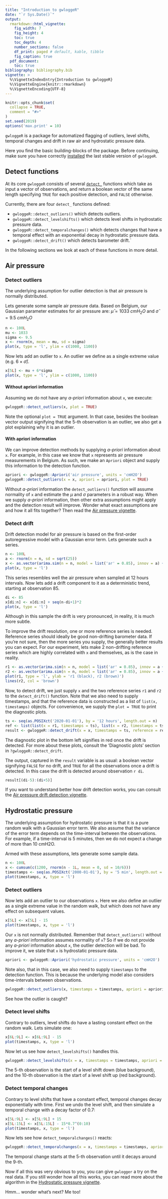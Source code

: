 ```yaml
---
title: "Introduction to gwloggeR"
date: "`r Sys.Date()`"
output: 
  rmarkdown::html_vignette:
    fig_width: 7
    fig_height: 4
    toc: true
    toc_depth: 4
    number_sections: false
    df_print: paged # default, kable, tibble
    fig_caption: true
  pdf_document:
    toc: true
bibliography: bibliography.bib
vignette: >
  %\VignetteIndexEntry{Introduction to gwloggeR}
  %\VignetteEngine{knitr::rmarkdown}
  %\VignetteEncoding{UTF-8}
---
```


```r
knitr::opts_chunk$set(
  collapse = TRUE,
  comment = "#>"
)
set.seed(2019)
options('max.print' = 10)
```

`gwloggeR` is a package for automatized flagging of outliers, level shifts, temporal changes and drift in raw air and hydrostatic pressure data.

Here you find the basic building-blocks of the package. Before continuing, make sure you have correctly [installed](../index.html#installation) the last stable version of `gwloggeR`.

## Detect functions

At its core `gwloggeR` consists of several [`detect_`](../reference/index.html#section-detection-functions) functions which take as input a vector of observations, and return a boolean vector of the same length specifying `TRUE` for each positive detection, and `FALSE` otherwise.

Currently, there are four `detect_` functions defined:

* `gwloggeR::detect_outliers()` which detects outliers.
* `gwloggeR::detect_levelshifts()` which detects level shifts in hydrostatic pressure data.
* `gwloggeR::detect_temporalchanges()` which detects changes that have a temporal effect with an exponential decay in hydrostatic pressure data.
* `gwloggeR::detect_drift()` which detects barometer drift.`

In the following sections we look at each of these functions in more detail.

## Air pressure

### Detect outliers

The underlying assumption for outlier detection is that air pressure is normally distributed.

Lets generate some sample air pressure data. Based on Belgium, our Gaussian parameter estimates for air pressure are: $\hat{\mu} = 1033 \; cmH_2O$ and $\hat{\sigma} = 9.5 \; cmH_2O$

```r
n <- 100L
mu <- 1033
sigma <- 9.5
x <- rnorm(n, mean = mu, sd = sigma)
plot(x, type = 'l', ylim = c(1000, 1100))
```

Now lets add an outlier to `x`. An outlier we define as a single extreme value (e.g. $6 \times \hat{\sigma}$).

```r
x[5L] <- mu + 6*sigma
plot(x, type = 'l', ylim = c(1000, 1100))
```

#### Without apriori information

Assuming we do not have any _a-priori_ information about `x`, we execute:

```r
gwloggeR::detect_outliers(x, plot = TRUE)
```

Note the optional `plot = TRUE` argument. In that case, besides the boolean vector output signifying that the 5-th observation is an outlier, we also get a plot explaining why it is an outlier.

#### With apriori information

We can improve detection methods by supplying _a-priori_ information about `x`. For example, in this case we know that `x` represents air pressure measurements in Belgium. As such, we make an `Apriori` object and supply this information to the detection function.

```r
apriori <- gwloggeR::Apriori('air pressure', units = 'cmH2O')
gwloggeR::detect_outliers(x = x, apriori = apriori, plot = TRUE)
```

Without _a-priori_ information the `detect_outliers()` function will assume normality of `x` and estimate the $\mu$ and $\sigma$ parameters in a robust way. When we supply _a-priori_ information, then other extra assumptions might apply and the detection result will improve. Wonder what exact assumptions are and how it all fits together? Then read the [Air pressure vignette](Airpressure.html).

### Detect drift

Drift detection model for air pressure is based on the first-order autoregressive model with a Gaussian error term. Lets generate such a series.

```r
n <- 100L
a <- rnorm(n = n, sd = sqrt(25))
x <- as.vector(arima.sim(n = n, model = list('ar' = 0.85), innov = a) + 1033)
plot(x, type = 'l')
```
This series resembles well the air pressure when sampled at 12 hours intervals. Now lets add a drift component to it as a deterministic trend, starting at observation 85.

```r
di <- 85
x[di:n] <- x[di:n] + seq(n-di+1)*2
plot(x, type = 'l')
```
Although in this sample the drift is very pronounced, in reality, it is much more subtle. 

To improve the drift resolution, one or more reference series is needed. Reference series should ideally be good non-drifting barometer data. If you're not sure, then the more series you supply, the generally better results you can expect. For our experiment, lets make 2 non-drifting reference series which are highly correlated with `x` and themselves, as is the case in reality.

```r
r1 <- as.vector(arima.sim(n = n, model = list('ar' = 0.85), innov = a + rnorm(n, sd = sqrt(3))) + 1033)
r2 <- as.vector(arima.sim(n = n, model = list('ar' = 0.85), innov = a + rnorm(n, sd = sqrt(3))) + 1033)
plot(r1, type = 'l', ylab = 'r1 (black), r2 (brown)')
lines(r2, col = 'brown')
```
Now, to detect drift, we just supply `x` and the two reference series `r1` and `r2` to the `detect_drift()` function. Note that we also need to supply timestamps, and that the reference data is constructed as a list of `list(x, timestamps)` objects. For convenience, we supply the `plot = TRUE` to print the diagnostic plots.

```r
ts <- seq(as.POSIXct('2020-01-01'), by = '12 hours', length.out = n)
ref <- list(list(x = r1, timestamps = ts), list(x = r2, timestamps = ts))
result <- gwloggeR::detect_drift(x = x, timestamps = ts, reference = ref, plot = TRUE)
```

The diagnostic plot in the bottom left signifies in red once the drift is detected. For more about these plots, consult the 'Diagnostic plots' section in `?gwloggeR::detect_drift`.

The output, captured in the `result` variable is as usual: a boolean vector signifying `FALSE` for no drift, and `TRUE` for all the observations once a drift is detected. In this case the drift is detected around observation `r di`.

```r
result[(di-5):(di+5)]
```
If you want to understand better how drift detection works, you can consult the [Air pressure drift detection vignette](Airpressure-drift.html).

## Hydrostatic pressure

The underlying assumption for hydrostatic pressure is that it is a pure random walk with a Gaussian error term. We also assume that the variance of the error term depends on the time-interval between the observations. For example, if a time-interval is 5 minutes, then we do not expect a change of more than 10 cmH2O.

Armed with these assumptions, lets generate some sample data.

```r
n <- 100L
x <- cumsum(c(1200, rnorm(n - 1L, mean = 0, sd = 10/6)))
timestamps <- seq(as.POSIXct('2000-01-01'), by = '5 min', length.out = n)
plot(timestamps, x, type = 'l')
```

### Detect outliers

Now lets add an outlier to our observations `x`. Here we also define an outlier as a single extreme value in the random walk, but which does not have any effect on subsequent values.

```r
x[5L] <- x[5L] - 15
plot(timestamps, x, type = 'l')
```

Our `x` is not normally distributed. Remember that `detect_outliers()` without any _a-priori_ information assumes normality of `x`? So if we do not provide any _a-priori_ information about `x`, the outlier detection will be bad. To improve it, we state that `x` is hydrostatic pressure data.

```r
apriori <- gwloggeR::Apriori('hydrostatic pressure', units = 'cmH2O')
```

Note also, that in this case, we also need to supply `timestamps` to the detection function. This is because the underlying model also considers time-intervals between observations.

```r
gwloggeR::detect_outliers(x, timestamps = timestamps, apriori = apriori, plot = TRUE)
```

See how the outlier is caught?

### Detect level shifts

Contrary to outliers, level shifts do have a lasting constant effect on the random walk. Lets simulate one:

```r
x[6L:9L] <- x[6L:9L] - 15
plot(timestamps, x, type = 'l')
```

Now let us see how `detect_levelshifts()` handles this.

```r
gwloggeR::detect_levelshifts(x = x, timestamps = timestamps, apriori = apriori, plot = TRUE)
```

The 5-th observation is the start of a level shift down (blue background), and the 10-th observation is the start of a level shift up (red background).

### Detect temporal changes

Contrary to level shifts that have a constant effect, temporal changes decay exponentially with time. First we undo the level shift, and then simulate a temporal change with a decay factor of 0.7:

```r
x[5L:9L] <- x[5L:9L] + 15
x[5L:15L] <- x[5L:15L] - 15*0.7^(0:10)
plot(timestamps, x, type = 'l')
```

Now lets see how `detect_temporalchanges()` reacts:

```r
gwloggeR::detect_temporalchanges(x = x, timestamps = timestamps, apriori = apriori, plot = TRUE)
```

The temporal change starts at the 5-th observation until it decays around the 9-th.

Now if all this was very obvious to you, you can give `gwlogger` a try on the real data. If you still wonder how all this works, you can read more about the algorithm in the [Hydrostatic pressure vignette](Hydropressure.html).

Hmm... wonder what's next? Me too!
